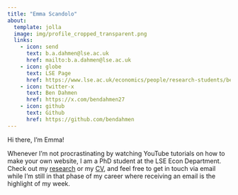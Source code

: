 ```yaml
---
title: "Emma Scandolo"
about:
  template: jolla
  image: img/profile_cropped_transparent.png
  links:
    - icon: send
      text: b.a.dahmen@lse.ac.uk
      href: mailto:b.a.dahmen@lse.ac.uk
    - icon: globe
      text: LSE Page
      href: https://www.lse.ac.uk/economics/people/research-students/ben-dahmen
    - icon: twitter-x
      text: Ben Dahmen
      href: https://x.com/bendahmen27
    - icon: github
      text: Github
      href: https://github.com/bendahmen
---
```


Hi there, I'm Emma!

Whenever I'm not procrastinating by watching YouTube tutorials on how to make your own website, I am a PhD student at the LSE Econ Department. Check out my [research](/research/ "Ben Dahmen - Research") or my [CV](/cv.html "Ben Dahmen - CV"), and feel free to get in touch via email while I'm still in that phase of my career where receiving an email is the highlight of my week.
